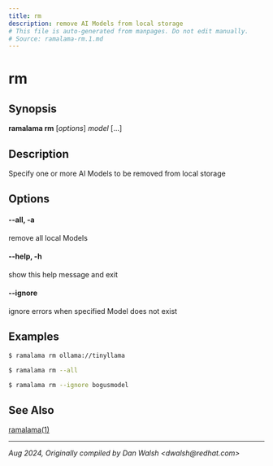 ```yaml
---
title: rm
description: remove AI Models from local storage
# This file is auto-generated from manpages. Do not edit manually.
# Source: ramalama-rm.1.md
---
```


# rm

## Synopsis
**ramalama rm** [*options*] *model* [...]

## Description
Specify one or more AI Models to be removed from local storage

## Options

#### **--all**, **-a**
remove all local Models

#### **--help**, **-h**
show this help message and exit

#### **--ignore**
ignore errors when specified Model does not exist

## Examples

```bash
$ ramalama rm ollama://tinyllama

$ ramalama rm --all

$ ramalama rm --ignore bogusmodel
```

## See Also
[ramalama(1)](/docs/commands/ramalama/)

---

*Aug 2024, Originally compiled by Dan Walsh &lt;dwalsh&#64;redhat.com&gt;*